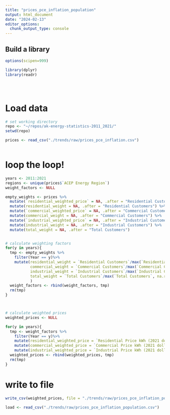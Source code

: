 ```yaml
---
title: "prices_pce_inflation_population"
output: html_document
date: "2024-02-13"
editor_options: 
  chunk_output_type: console
---
```


## Build a library
```R
options(scipen=999)

library(dplyr)
library(readr)





```


# Load data
```R
# set working directory
repo <- "~/repos/ak-energy-statistics-2011_2021/"
setwd(repo)

prices <- read_csv("./trends/raw/prices_pce_inflation.csv")



```


# loop the loop!
```R
years <- 2011:2021
regions <- unique(prices$`ACEP Energy Region`)
weight_factors <- NULL

empty_weights <- prices %>%
  mutate(`residential_weighted_price` = NA, .after = "Residential Customers") %>%
  mutate(residential_weight = NA, .after = "Residential Customers") %>%
  mutate(`commercial_weighted_price` = NA, .after = "Commercial Customers") %>%
  mutate(commercial_weight = NA, .after = "Commercial Customers") %>%
  mutate(`industrial_weighted_price` = NA, .after = "Industrial Customers") %>%
  mutate(industrial_weight = NA, .after = "Industrial Customers") %>%
  mutate(total_weight = NA, .after = "Total Customers")


# calculate weighting factors
for(y in years){
  tmp <- empty_weights %>%
    filter(Year == y)%>%
    mutate(residential_weight = `Residential Customers`/max(`Residential Customers`, na.rm = T), 
           commercial_weight = `Commercial Customers`/max(`Commercial Customers`, na.rm = T),
           industrial_weight = `Industrial Customers`/max(`Industrial Customers`, na.rm = T),
           total_weight = `Total Customers`/max(`Total Customers`, na.rm = T)
           )
  weight_factors <- rbind(weight_factors, tmp)
  rm(tmp)
}



# calculate weighted prices
weighted_prices <- NULL

for(y in years){
  tmp <- weight_factors %>%
    filter(Year == y)%>%
    mutate(residential_weighted_price = `Residential Price kWh (2021 dollars)`*residential_weight) %>%
    mutate(commercial_weighted_price = `Commercial Price kWh (2021 dollars)`*commercial_weight) %>%
    mutate(industrial_weighted_price = `Industrial Price kWh (2021 dollars)`*industrial_weight)
  weighted_prices <- rbind(weighted_prices, tmp)
  rm(tmp)
}


```



# write to file
```R
write_csv(weighted_prices, file = "./trends/raw/prices_pce_inflation_population.csv")

load <- read_csv("./trends/raw/prices_pce_inflation_population.csv")


```






